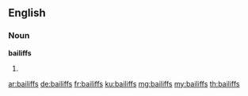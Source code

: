 ==English==

===Noun===
'''bailiffs'''
# {{plural of|bailiff}}

[[ar:bailiffs]]
[[de:bailiffs]]
[[fr:bailiffs]]
[[ku:bailiffs]]
[[mg:bailiffs]]
[[my:bailiffs]]
[[th:bailiffs]]